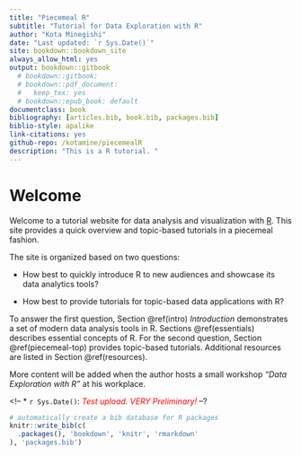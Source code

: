 ```yaml
--- 
title: "Piecemeal R"
subtitle: "Tutorial for Data Exploration with R"
author: "Kota Minegishi"
date: "Last updated: `r Sys.Date()`"
site: bookdown::bookdown_site
always_allow_html: yes
output: bookdown::gitbook
  # bookdown::gitbook:
  # bookdown::pdf_document:
  #   keep_tex: yes
  # bookdown::epub_book: default
documentclass: book
bibliography: [articles.bib, book.bib, packages.bib]
biblio-style: apalike
link-citations: yes
github-repo: /kotamine/piecemealR
description: "This is a R tutorial. "
---
```


# Welcome {-}

Welcome to a tutorial website for data analysis and visualization with [R](https://www.r-project.org/). This site provides a quick overview and topic-based tutorials in a piecemeal fashion. 

The site is organized based on two questions: 

* How best to quickly introduce R to new audiences and showcase its data analytics tools? 

* How best to provide tutorials for topic-based data applications with R? 


To answer the first question, Section \@ref(intro) *Introduction* demonstrates a set of modern data analysis tools in R. Sections  \@ref(essentials) describes essential concepts of R. For the second question, Section \@ref(piecemeal-top) provides topic-based tutorials. Additional resources are listed in Section \@ref(resources).   

More content will be added when the author hosts a small workshop  _"Data Exploration with R"_  at his workplace.     


<!-- 
__New Contents__

* `r Sys.Date()`: Section \@ref(boot) Action, Romance, and Chicks -->

<!-- * `r Sys.Date()`: <span style="color:red">*Test upload. VERY Preliminary!*</span> --?








```r
# automatically create a bib database for R packages
knitr::write_bib(c(
  .packages(), 'bookdown', 'knitr', 'rmarkdown'
), 'packages.bib')
```
